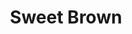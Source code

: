 ---
slug: 'sweet-brown'
title: 'Sweet Brown'
desc: 'Sweet Brown - Wadda Undangan Digital'
image: '../../assets/images/product/theme/img-sweet-brown.webp'
thumbnail: '../../assets/images/product/thumbnail/img-sweet-brown.webp'
ogImage: 'https:/wadda.me/img/og/'
price: 'Rp.249.000'
nPrice: 'Rp.479.000'
active: 'Masa aktif 3 bulan'
pubDate: 2022-07-08
urlPreview: '/sarah-angga'
payLink: 'https://invoice-staging.xendit.co/od/payments-wadda'
feature: ['Galeri Foto', 'Video', 'Countdown timer', 'Google maps', 'Music', 'Love story', 'Live streaming', 'Buku tamu', 'Save to calendar', 'Wedding gift']
---